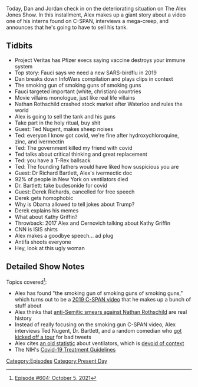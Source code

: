 {{DEFAULTSORT:
    #_EPISODE_0604:October 5, 2021
}}{{Episode
    | title           = October 5, 2021
    | caption         = Listen to this episode on [https://knowledgefight.libsyn.com/604-october-5-2021 Libsyn] [https://open.spotify.com/episode/7IIKSn2xojPKPlh2go0Tpq Spotify], Read the [[Transcript/604: October 5, 2021|Unofficial Transcript]]
    | episodeNumber   = 604
    | length          = 01:40:05
    | airDate         = October 11, 2021
    | coverageDate    = October 5, 2021
    | episodeType     = [[:Category:Present Day|Present Day]]
    | appearance      = [[Anthony Fauci]], [[Nathan Rothschild]], [[Ted Nugent]], [[Dr Richard Bartlett]], [[Derek Richards]], [[Kathy Griffin]], [[Mike Cernovich]]
    | oocDrop         = I'm designed to make love; Jack Sprat... l butchered that
    | previousEpisode = [[603: October 3-4, 2021]]
    | nextEpisode     = [[605: June 17, 2003]]
}}

{{Stub}}

Today, Dan and Jordan check in on the deteriorating situation on The Alex Jones Show. In this installment, Alex makes up a giant story about a video one of his interns found on C-SPAN, interviews a mega-creep, and announces that he's going to have to sell his tank.

==Tidbits==

*Project Veritas has Pfizer execs saying vaccine destroys your immune system
*Top story: Fauci says we need a new SARS-birdflu in 2019
*Dan breaks down InfoWars compilation and plays clips in context
*The smoking gun of smoking guns of smoking guns
*Fauci targeted important (white, christian) countries
*Movie villains monologue, just like real life villains
*Nathan Rothschild crashed stock market after Waterloo and rules the world
*Alex is going to sell the tank and his guns
*Take part in the holy ritual, buy shit
*Guest: Ted Nugent, makes sheep noises
*Ted: everyon I know got covid, we're fine after hydroxychloroquine, zinc, and ivermectin
*Ted: The government killed my friend with covid
*Ted talks about critical thinking and great replacement
*Ted: you have a T-Rex ballsack
*Ted: The founding fathers would have liked how suspicious you are
*Guest: Dr Richard Bartlett, Alex's ivermectic doc
*92% of people in New York on ventilators died
*Dr. Bartlett: take budesonide for covid
*Guest: Derek Richards, cancelled for free speech
*Derek gets homophobic
*Why is Obama allowed to tell jokes about Trump?
*Derek explains his memes
*What about Kathy Griffin?
*Throwback: 2017 Alex and Cernovich talking about Kathy Griffin
*CNN is ISIS shirts
*Alex makes a goodbye speech... ad plug
*Antifa shoots everyone
*Hey, look at this ugly woman

==Detailed Show Notes==

Topics covered<ref>[https://knowledgefight.com/research/2021/10/10/episode-604-october-5-2021 Episode #604: October 5, 2021]</ref>:

*Alex has found "the smoking gun of smoking guns of smoking guns," which turns out to be a [https://www.c-span.org/video/?465845-1%2Funiversal-flu-vaccine 2019 C-SPAN video] that he makes up a bunch of stuff about
*Alex thinks that [https://www.independent.co.uk/news/uk/home-news/rothschild-libel-why-has-it-taken-200-years-anti-semitic-slur-emerged-battle-waterloo-be-dismissed-10216101.html anti-Semitic smears against Nathan Rothschild] are real history
*Instead of really focusing on the smoking gun C-SPAN video, Alex interviews Ted Nugent, Dr. Bartlett, and a random comedian who [https://www.dailydot.com/debug/comedian-tweets-imperil-military-base-tour-derek-richards/ got kicked off a tour] for bad tweets
*Alex cites [https://www.washingtonpost.com/health/2020/04/22/coronavirus-ventilators-survival/ an old statistic] about ventilators, which is [https://www.npr.org/sections/health-shots/2020/05/15/856768020/new-evidence-suggests-covid-19-patients-on-ventilators-usually-survive devoid of context]
*The NIH's [https://files.covid19treatmentguidelines.nih.gov/guidelines/covid19treatmentguidelines.pdf Covid-19 Treatment Guidelines]

[[Category:Episodes]]
[[Category:Present Day]]
